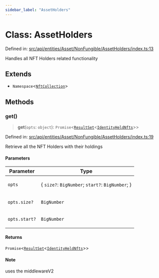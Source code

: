 ```yaml
---
sidebar_label: "AssetHolders"
---
```


# Class: AssetHolders

Defined in: [src/api/entities/Asset/NonFungible/AssetHolders/index.ts:13](https://github.com/PolymeshAssociation/polymesh-sdk/blob/bee6a2fe7a8ce5db42a6982e793782182cde2153/src/api/entities/Asset/NonFungible/AssetHolders/index.ts#L13)

Handles all NFT Holders related functionality

## Extends

- `Namespace`\<[`NftCollection`](../../../../types/type-aliases/NftCollection.mdx)\>

## Methods

### get()

> **get**(`opts`: `object`): `Promise`\<[`ResultSet`](../../../../types/interfaces/ResultSet.mdx)\<[`IdentityHeldNfts`](../../../types/interfaces/IdentityHeldNfts.mdx)\>\>

Defined in: [src/api/entities/Asset/NonFungible/AssetHolders/index.ts:19](https://github.com/PolymeshAssociation/polymesh-sdk/blob/bee6a2fe7a8ce5db42a6982e793782182cde2153/src/api/entities/Asset/NonFungible/AssetHolders/index.ts#L19)

Retrieve all the NFT Holders with their holdings

#### Parameters

<table>
<thead>
<tr>
<th>Parameter</th>
<th>Type</th>
</tr>
</thead>
<tbody>
<tr>
<td>

`opts`

</td>
<td>

\{ `size?`: `BigNumber`; `start?`: `BigNumber`; \}

</td>
</tr>
<tr>
<td>

`opts.size?`

</td>
<td>

`BigNumber`

</td>
</tr>
<tr>
<td>

`opts.start?`

</td>
<td>

`BigNumber`

</td>
</tr>
</tbody>
</table>

#### Returns

`Promise`\<[`ResultSet`](../../../../types/interfaces/ResultSet.mdx)\<[`IdentityHeldNfts`](../../../types/interfaces/IdentityHeldNfts.mdx)\>\>

#### Note

uses the middlewareV2
